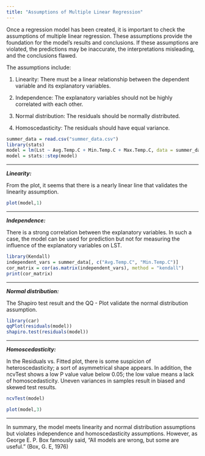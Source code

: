 ```yaml
---
title: "Assumptions of Multiple Linear Regression"
---
```


Once a regression model has been created, it is important to check the assumptions of multiple linear regression. These assumptions provide the foundation for the model's results and conclusions. If these assumptions are violated, the predictions may be inaccurate, the interpretations misleading, and the conclusions flawed.

The assumptions include:

1.  Linearity: There must be a linear relationship between the dependent variable and its explanatory variables.

2.  Independence: The explanatory variables should not be highly correlated with each other.

3.  Normal distribution: The residuals should be normally distributed.

4.  Homoscedasticity: The residuals should have equal variance.

```r

summer_data = read.csv("summer_data.csv")
library(stats)
model = lm(Lst ~ Avg.Temp.C + Min.Temp.C + Max.Temp.C, data = summer_data)
model = stats::step(model)

```

------------------------------------------------------------------------

***Linearity:***

From the plot, it seems that there is a nearly linear line that validates the linearity assumption.

```r
plot(model,1)
```

------------------------------------------------------------------------

***Independence:***

There is a strong correlation between the explanatory variables. In such a case, the model can be used for prediction but not for measuring the influence of the explanatory variables on LST.

```r
library(Kendall)
independent_vars = summer_data[, c("Avg.Temp.C", "Min.Temp.C")]
cor_matrix = cor(as.matrix(independent_vars), method = "kendall")
print(cor_matrix)
```

------------------------------------------------------------------------

***Normal distribution:***

The Shapiro test result and the QQ - Plot validate the normal distribution assumption.

```r
library(car)
qqPlot(residuals(model))
shapiro.test(residuals(model))
```

------------------------------------------------------------------------

***Homoscedasticity:***

In the Residuals vs. Fitted plot, there is some suspicion of heteroscedasticity; a sort of asymmetrical shape appears. In addition, the ncvTest shows a low P value value below 0.05; the low value means a lack of homoscedasticity. Uneven variances in samples result in biased and skewed test results.

```r
ncvTest(model)
```

```r
plot(model,3)

```

------------------------------------------------------------------------

In summary, the model meets linearity and normal distribution assumptions but violates independence and homoscedasticity assumptions. However, as George E. P. Box famously said, "All models are wrong, but some are useful." (Box, G. E, 1976)

